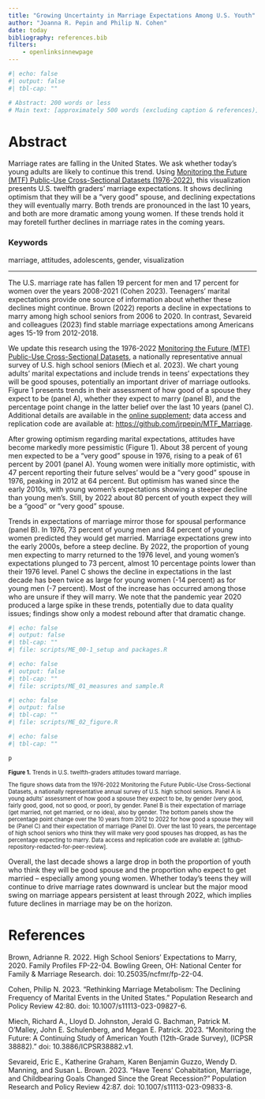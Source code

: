 ```yaml
---
title: "Growing Uncertainty in Marriage Expectations Among U.S. Youth"
author: "Joanna R. Pepin and Philip N. Cohen"
date: today
bibliography: references.bib
filters:
    - openlinksinnewpage
---
```


```r
#| echo: false
#| output: false
#| tbl-cap: ""

# Abstract: 200 words or less
# Main text: [approximately 500 words (excluding caption & references)]

```

# Abstract

Marriage rates are falling in the United States. We ask whether today’s young adults are likely to continue this trend. Using [Monitoring the Future (MTF) Public-Use Cross-Sectional Datasets (1976-2022)](https://www.icpsr.umich.edu/web/ICPSR/series/35), this visualization presents U.S. twelfth graders’ marriage expectations. It shows declining optimism that they will be a “very good” spouse, and declining expectations they will eventually marry. Both trends are pronounced in the last 10 years, and both are more dramatic among young women. If these trends hold it may foretell further declines in marriage rates in the coming years.

### Keywords

marriage, attitudes, adolescents, gender, visualization

------------------------------------------------------------------------

The U.S. marriage rate has fallen 19 percent for men and 17 percent for women over the years 2008-2021 (Cohen 2023). Teenagers' marital expectations provide one source of information about whether these declines might continue. Brown (2022) reports a decline in expectations to marry among high school seniors from 2006 to 2020. In contrast, Sevareid and colleagues (2023) find stable marriage expectations among Americans ages 15-19 from 2012-2018.

We update this research using the 1976-2022 [Monitoring the Future (MTF) Public-Use Cross-Sectional Datasets](https://www.icpsr.umich.edu/web/ICPSR/series/35), a nationally representative annual survey of U.S. high school seniors (Miech et al. 2023). We chart young adults’ marital expectations and include trends in teens' expectations they will be good spouses, potentially an important driver of marriage outlooks. Figure 1 presents trends in their assessment of how good of a spouse they expect to be (panel A), whether they expect to marry (panel B), and the percentage point change in the latter belief over the last 10 years (panel C). Additional details are available in the [online supplement](https://jrpepin.github.io/MTF_Marriage/Supplementary%20Material.html); data access and replication code are available at: <https://github.com/jrpepin/MTF_Marriage>.

After growing optimism regarding marital expectations, attitudes have become markedly more pessimistic (Figure 1). About 38 percent of young men expected to be a “very good” spouse in 1976, rising to a peak of 61 percent by 2001 (panel A). Young women were initially more optimistic, with 47 percent reporting their future selves' would be a “very good” spouse in 1976, peaking in 2012 at 64 percent. But optimism has waned since the early 2010s, with young women's expectations showing a steeper decline than young men's. Still, by 2022 about 80 percent of youth expect they will be a “good” or “very good” spouse.

Trends in expectations of marriage mirror those for spousal performance (panel B). In 1976, 73 percent of young men and 84 percent of young women predicted they would get married. Marriage expectations grew into the early 2000s, before a steep decline. By 2022, the proportion of young men expecting to marry returned to the 1976 level, and young women's expectations plunged to 73 percent, almost 10 percentage points lower than their 1976 level. Panel C shows the decline in expectations in the last decade has been twice as large for young women (-14 percent) as for young men (-7 percent). Most of the increase has occurred among those who are unsure if they will marry. We note that the pandemic year 2020 produced a large spike in these trends, potentially due to data quality issues; findings show only a modest rebound after that dramatic change.

```r
#| echo: false
#| output: false
#| tbl-cap: ""
#| file: scripts/ME_00-1_setup and packages.R
```

```r
#| echo: false
#| output: false
#| tbl-cap: ""
#| file: scripts/ME_01_measures and sample.R
```

```r
#| echo: false
#| output: false
#| tbl-cap: ""
#| file: scripts/ME_02_figure.R
```

```r
#| echo: false
#| tbl-cap: ""

p

```

::: {style="font-size: 80%"}
**Figure 1.** Trends in U.S. twelfth-graders attitudes toward marriage.

The figure shows data from the 1976-2022 Monitoring the Future Public-Use Cross-Sectional Datasets, a nationally representative annual survey of U.S. high school seniors. Panel A is young adults’ assessment of how good a spouse they expect to be, by gender (very good, fairly good, good, not so good, or poor), by gender. Panel B is their expectation of marriage (get married, not get married, or no idea), also by gender. The bottom panels show the percentage point change over the 10 years from 2012 to 2022 for how good a spouse they will be (Panel C) and their expectation of marriage (Panel D). Over the last 10 years, the percentage of high school seniors who think they will make very good spouses has dropped, as has the percentage expecting to marry. Data access and replication code are available at: \[github-repository-redacted-for-peer-review\].
:::
  
  
Overall, the last decade shows a large drop in both the proportion of youth who think they will be good spouse and the proportion who expect to get married – especially among young women. Whether today’s teens they will continue to drive marriage rates downward is unclear but the major mood swing on marriage appears persistent at least through 2022, which implies future declines in marriage may be on the horizon.

# References

Brown, Adrianne R. 2022. High School Seniors’ Expectations to Marry, 2020. Family Profiles FP-22-04. Bowling Green, OH: National Center for Family & Marriage Research. doi: 10.25035/ncfmr/fp-22-04.

Cohen, Philip N. 2023. “Rethinking Marriage Metabolism: The Declining Frequency of Marital Events in the United States.” Population Research and Policy Review 42:80. doi: 10.1007/s11113-023-09827-6.

Miech, Richard A., Lloyd D. Johnston, Jerald G. Bachman, Patrick M. O’Malley, John E. Schulenberg, and Megan E. Patrick. 2023. “Monitoring the Future: A Continuing Study of American Youth (12th-Grade Survey), (ICPSR 38882).” doi: 10.3886/ICPSR38882.v1.

Sevareid, Eric E., Katherine Graham, Karen Benjamin Guzzo, Wendy D. Manning, and Susan L. Brown. 2023. “Have Teens’ Cohabitation, Marriage, and Childbearing Goals Changed Since the Great Recession?” Population Research and Policy Review 42:87. doi: 10.1007/s11113-023-09833-8.
